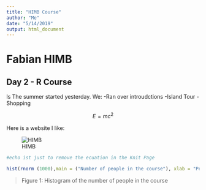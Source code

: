 ```yaml
---
title: "HIMB Course"
author: "Me"
date: "5/14/2019"
output: html_document
---
```

# Fabian HIMB

## Day 2 - R Course

ls
The summer started yesterday. We:
-Ran over introudctions
-Island Tour
-Shopping

$$ E =  {m}{c^2} $$

Here is a website I like: 

![HIMB](HIMB_2_video_0.jpg)

```r
#echo ist just to remove the ecuation in the Knit Page

hist(rnorm (1000),main = ("Number of people in the course"), xlab = "People", ylab = "Number")
```

>Figure 1: Histogram of the number of people in the course